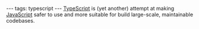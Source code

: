 ---
tags: typescript
---
[[TypeScript]] is (yet another) attempt at making [[JavaScript]] safer to use and more suitable for build large-scale, maintainable codebases.
